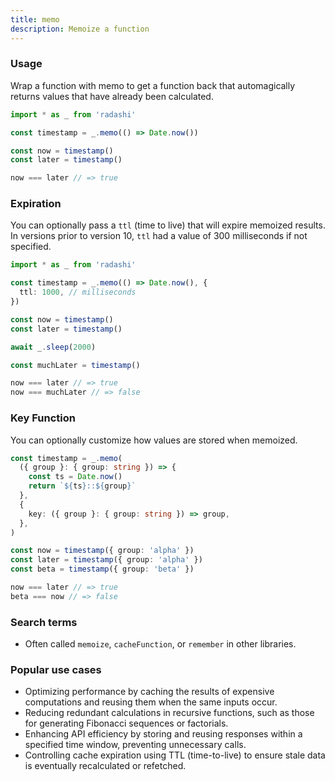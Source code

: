```yaml
---
title: memo
description: Memoize a function
---
```


### Usage

Wrap a function with memo to get a function back that automagically returns values that have already been calculated.

```ts
import * as _ from 'radashi'

const timestamp = _.memo(() => Date.now())

const now = timestamp()
const later = timestamp()

now === later // => true
```

### Expiration

You can optionally pass a `ttl` (time to live) that will expire memoized results. In versions prior to version 10, `ttl` had a value of 300 milliseconds if not specified.

```ts
import * as _ from 'radashi'

const timestamp = _.memo(() => Date.now(), {
  ttl: 1000, // milliseconds
})

const now = timestamp()
const later = timestamp()

await _.sleep(2000)

const muchLater = timestamp()

now === later // => true
now === muchLater // => false
```

### Key Function

You can optionally customize how values are stored when memoized.

```ts
const timestamp = _.memo(
  ({ group }: { group: string }) => {
    const ts = Date.now()
    return `${ts}::${group}`
  },
  {
    key: ({ group }: { group: string }) => group,
  },
)

const now = timestamp({ group: 'alpha' })
const later = timestamp({ group: 'alpha' })
const beta = timestamp({ group: 'beta' })

now === later // => true
beta === now // => false
```

### Search terms

- Often called `memoize`, `cacheFunction`, or `remember` in other libraries.

### Popular use cases

- Optimizing performance by caching the results of expensive computations and reusing them when the same inputs occur.
- Reducing redundant calculations in recursive functions, such as those for generating Fibonacci sequences or factorials.
- Enhancing API efficiency by storing and reusing responses within a specified time window, preventing unnecessary calls.
- Controlling cache expiration using TTL (time-to-live) to ensure stale data is eventually recalculated or refetched.
